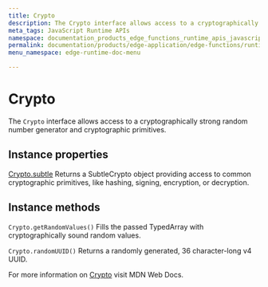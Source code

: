 ```yaml
---
title: Crypto
description: The Crypto interface allows access to a cryptographically strong random number generator and to cryptographic primitives.
meta_tags: JavaScript Runtime APIs
namespace: documentation_products_edge_functions_runtime_apis_javascript_crypto
permalink: documentation/products/edge-application/edge-functions/runtime-apis/javascript/crypto
menu_namespace: edge-runtime-doc-menu

---
```


# Crypto

The `Crypto` interface allows access to a cryptographically strong random number generator and cryptographic primitives.

## Instance properties

[Crypto.subtle](https://www.azion.com/en/documentation/products/edge-application/edge-functions/runtime-apis/javascript/subtle-crypto/)
Returns a SubtleCrypto object providing access to common cryptographic primitives, like hashing, signing, encryption, or decryption.

## Instance methods

`Crypto.getRandomValues()`
Fills the passed TypedArray with cryptographically sound random values.

`Crypto.randomUUID()`
Returns a randomly generated, 36 character-long v4 UUID.

For more information on [Crypto](https://developer.mozilla.org/en-US/docs/Web/API/Crypto) visit MDN Web Docs.
